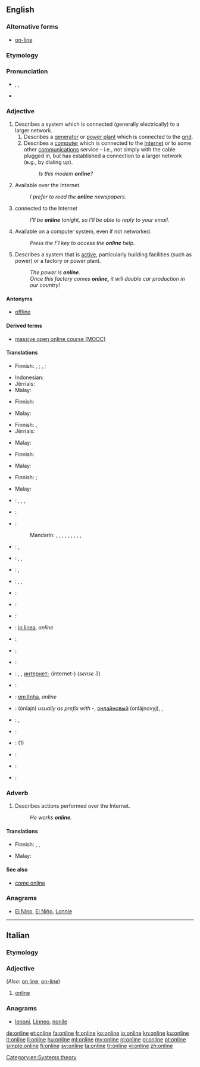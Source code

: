 {{also|on line}}
==English==
{{wikipedia}}

===Alternative forms===
* [[on-line]]

===Etymology===
{{compound|on|line}}

===Pronunciation===
* {{enPR|ŏn'līn"}}, {{IPA|/ˈɒnˌlaɪn/}}, {{X-SAMPA|/"Qn%laIn/}}
* {{audio|En-us-online.ogg|Audio (US)}}

===Adjective===
{{en-adj}}

# Describes a system which is connected (generally electrically) to a larger network.
## Describes a [[generator]] or [[power plant]] which is connected to the [[grid]].
## Describes a [[computer]] which is connected to the [[Internet]] or to some other [[communications]] service – i.e., not simply with the cable plugged in, but has established a connection to a larger network (e.g., by dialing up).
##: ''Is this modem '''online'''?''
# Available over the Internet.
#: ''I prefer to read the '''online''' newspapers.''
# connected to the Internet
#: ''I'll be '''online''' tonight, so I'll be able to reply to your email.''
# Available on a computer system, even if not networked.
#: ''Press the F1 key to access the '''online''' help.''
# Describes a system that is [[active]], particularly building facilities (such as power) or a factory or power plant.
#: ''The power is '''online'''.''
#: ''Once this factory comes '''online,''' it will double car production in our country!''

====Antonyms====
* {{sense|connected to larger network}} [[offline]]

====Derived terms====
* [[MOOC|massive open online course (MOOC)]]

====Translations====
{{trans-top|connected to a network}}
* Finnish: {{t+|fi|verkko|alt=verkossa}}, {{t+|fi|online}} {{qualifier|computer}}; {{t+|fi|seinä|alt=seinässä}} {{qualifier|small electric appliance}}‚ {{t+|fi|verkko|alt=verkossa}} {{qualifier|electric machinery}}; {{t-|fi|kytketty|alt=kytkettynä}} {{qualifier|coupled, generally}}
{{trans-mid}}
* Indonesian: {{t+|id|daring}}
* Jèrriais: {{tø|roa-jer|brantchi}}
* Malay: {{t-|ms|dalam talian}}
{{trans-bottom}}

{{trans-top|available over the Internet}}
* Finnish: {{t+|fi|verkko|alt=verkko-}}
{{trans-mid}}
* Malay: {{t-|ms|dalam talian}}
{{trans-bottom}}

{{trans-top|connected to the Internet}}
* Finnish: {{t-|fi|verkossa}}, {{t-|fi|netissä}}
* Jèrriais: {{tø|roa-jer|brantchi}}
{{trans-mid}}
* Malay: {{t-|ms|dalam talian}}
{{trans-bottom}}

{{trans-top|available on a computer system}}
* Finnish: {{t+|fi|online}}
{{trans-mid}}
* Malay: {{t-|ms|dalam talian}}
{{trans-bottom}}

{{trans-top|of a system that is active}}
* Finnish: {{t+|fi|päällä}} {{qualifier|power}}; {{t-|fi|toiminnassa}} {{qualifier|factory etc.}}
{{trans-mid}}
* Malay: {{t-|ms|dalam talian}}
{{trans-bottom}}

{{checktrans-top}}
* {{ttbc|Arabic}}: {{t-|ar|متصل|tr=muttáSil}},  {{t-|ar|متواجد|tr=mutawaajid}},  {{t-|ar|على الإنترنت|tr=`ala l-'intarnat}},  {{t-|ar|أونلاين|tr='onlayn}}
* {{ttbc|Azeri}}: {{t-|az|onlayn}}
* {{ttbc|Chinese}}:
*: Mandarin: {{t|cmn|在線|sc=Hani}},  {{t|cmn|在线|tr=zàixiàn|sc=Hani}},  {{t|cmn|上網|sc=Hani}},  {{t|cmn|上网|tr=shàngwǎng|sc=Hani}},  {{t|cmn|聯機|sc=Hani}},  {{t|cmn|联机|tr=liánjī|sc=Hani}},  {{t|cmn|線上|sc=Hani}},  {{t|cmn|线上|tr=xiànshàng|sc=Hani}},  {{t|cmn|網上|sc=Hani}},  {{t|cmn|网上|tr=wǎngshàng|sc=Hani}}
* {{ttbc|Czech}}: {{t-|cs|online}}, {{t-|cs|připojený}}
* {{ttbc|Dutch}}: {{t+|nl|online}}, {{t+|nl|aangesloten}}, {{t+|nl|verbonden}}
* {{ttbc|French}}: {{t+|fr|en ligne}},  {{t+|fr|online}}
* {{ttbc|German}}: {{t+|de|eingeschaltet}}, {{t+|de|verbunden}}, {{t+|de|online}}
* {{ttbc|Greek}}: {{t-|el|σε ροή|tr=se roí|sc=Grek}}
* {{ttbc|Hindi}}: {{t-|hi|ऑनलाइन|tr=ŏnlā'in}}
* {{ttbc|Icelandic}}: {{t-|is|tengdur|m}}
* {{ttbc|Interlingua}}: [[in linea]], ''online''
{{trans-mid}}
* {{ttbc|Japanese}}: {{t+|ja|オンライン|tr=onrain}}
* {{ttbc|Jèrriais}}: {{tø|roa-jer|en lîngne}}
* {{ttbc|Korean}}: {{t+|ko|온라인|tr=onlain|sc=Hang}}
* {{ttbc|Macedonian}}: {{t-|mk|на линија|tr=na línija}}, {{t-|mk|вклучен|tr=vklúčen}}, [[интернет]][[-]] (ínternet-) (''sense 3'')
* {{ttbc|Malagasy}}: {{t-|mg|an-tserasera}}
* {{ttbc|Portuguese}}: [[em linha]], ''online''
* {{ttbc|Russian}}: {{t+|ru|онлайн}} (ónlajn) {{indeclinable}} ''usually as prefix with -'', [[онлайновый]] (onlájnovyj),  {{t-|ru|в сети|tr=v setí}},  {{t-|ru|в интернете|tr=v internéte}}
* {{ttbc|Slovak}}: {{t-|sk|online}}, {{t-|sk|pripojený|m}}
* {{ttbc|Spanish}}: {{t+|es|en línea}}
* {{ttbc|Swedish}}: {{t-|sv|uppkopplad}} (1)
* {{ttbc|Thai}}: {{t-|th|ออนไลน์|tr=on-lai}}
* {{ttbc|Turkish}}: {{t+|tr|çevrimiçi}}
* {{ttbc|Vietnamese}}: {{t+|vi|trực tuyến}}
{{trans-bottom}}

===Adverb===
{{en-adv}}

# Describes actions performed over the Internet.
#: ''He works '''online'''.''

====Translations====
{{trans-top|performed over Internet}}
* Finnish: {{t+|fi|verkko|alt=verkossa}}, {{t+|fi|verkko|alt=verkko-}}, {{t+|fi|online|alt=online-}}
{{trans-mid}}
* Malay: {{t-|ms|dalam talian}}
{{trans-bottom}}

====See also====
* [[come online]]

===Anagrams===
* [[El Nino#English|El Nino]], [[El Niño#English|El Niño]], [[Lonnie#English|Lonnie]]

[[Category:en:Systems theory]]

----

==Italian==

===Etymology===
{{etyl|en|it}}

===Adjective===
{{head|it|adjective}} {{inv}} (''Also'': [[on line]], [[on-line]])

# [[#English|online]]

===Anagrams===
* [[lenoni#Italian|lenoni]], [[Linneo#Italian|Linneo]], [[nonile#Italian|nonile]]

[[de:online]]
[[et:online]]
[[fa:online]]
[[fr:online]]
[[ko:online]]
[[io:online]]
[[kn:online]]
[[ku:online]]
[[lt:online]]
[[li:online]]
[[hu:online]]
[[ml:online]]
[[my:online]]
[[nl:online]]
[[pl:online]]
[[pt:online]]
[[simple:online]]
[[fi:online]]
[[sv:online]]
[[ta:online]]
[[tr:online]]
[[vi:online]]
[[zh:online]]